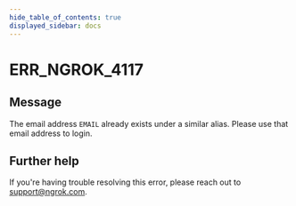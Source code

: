 ```yaml
---
hide_table_of_contents: true
displayed_sidebar: docs
---
```



# ERR_NGROK_4117

## Message

The email address `EMAIL` already exists under a similar alias. Please use that email address to login.

<ErrorDetails error="err_ngrok_4117" />

## Further help

If you're having trouble resolving this error, please reach out to [support@ngrok.com](mailto:support@ngrok.com?subject=Help%20with%20ERR_NGROK_4117).
